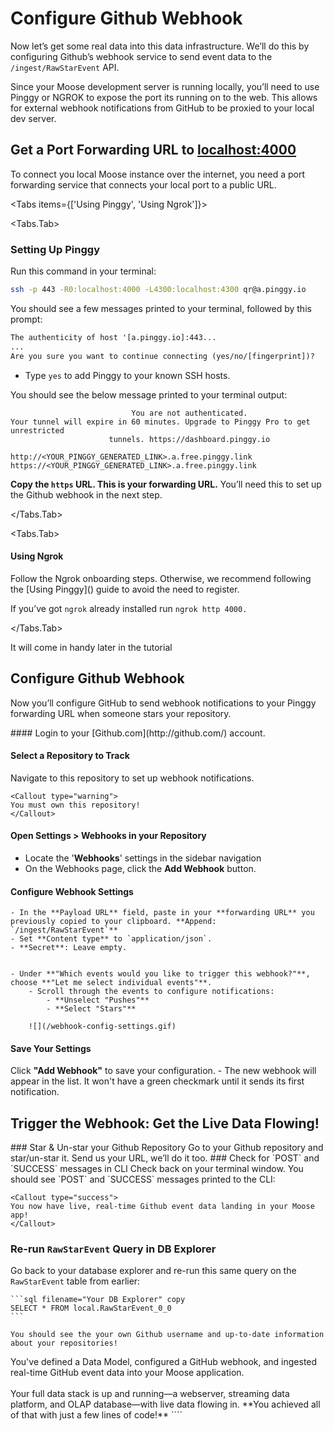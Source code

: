 
# Configure Github Webhook

Now let’s get some real data into this data infrastructure. We’ll do this by configuring Github’s webhook service to send event data to the `/ingest/RawStarEvent` API.

<Callout type="warning">
  Since your Moose development server is running locally, you’ll need to use
  Pinggy or NGROK to expose the port its running on to the web. This allows for
  external webhook notifications from GitHub to be proxied to your local dev
  server.
</Callout>

## Get a Port Forwarding URL to [localhost:4000](http://localhost:4000)

To connect you local Moose instance over the internet, you need a port forwarding service that connects your local port to a public URL.

<Tabs items={['Using Pinggy', 'Using Ngrok']}>

<Tabs.Tab>
### Setting Up Pinggy  
Run this command in your terminal:
```bash
ssh -p 443 -R0:localhost:4000 -L4300:localhost:4300 qr@a.pinggy.io
```
You should see a few messages printed to your terminal, followed by this prompt: 
```txt
The authenticity of host '[a.pinggy.io]:443...
...
Are you sure you want to continue connecting (yes/no/[fingerprint])?
```
- Type `yes` to add Pinggy to your known SSH hosts.
    
You should see the below message printed to your terminal output: 
    
```text
                           You are not authenticated.
Your tunnel will expire in 60 minutes. Upgrade to Pinggy Pro to get unrestricted
                      tunnels. https://dashboard.pinggy.io

http://<YOUR_PINGGY_GENERATED_LINK>.a.free.pinggy.link
https://<YOUR_PINGGY_GENERATED_LINK>.a.free.pinggy.link

````
**Copy the `https` URL. This is your forwarding URL.** You’ll need this to set up the Github webhook in the next step.

</Tabs.Tab>

<Tabs.Tab>
#### Using Ngrok

<Callout type="warning" title="Don't have Ngrok Installed?">
Follow the Ngrok onboarding steps. Otherwise, we recommend following the [Using Pinggy]() guide to avoid the need to register.
</Callout>

If you’ve got `ngrok` already installed run `ngrok http 4000.`

</Tabs.Tab>


<Callout type="warning" title="Save Your Forwarding URL">
It will come in handy later in the tutorial
</Callout>

</Tabs>

## Configure Github Webhook

Now you’ll configure GitHub to send webhook notifications to your Pinggy forwarding URL when someone stars your repository.

<Steps>
#### Login to your [Github.com](http://github.com/) account.

#### Select a Repository to Track
Navigate to this repository to set up webhook notifications.

    <Callout type="warning">
    You must own this repository!
    </Callout>

#### Open Settings > Webhooks in your Repository
- Locate the '**Webhooks**' settings in the sidebar navigation
- On the Webhooks page, click the **Add Webhook** button.


#### Configure Webhook Settings
    - In the **Payload URL** field, paste in your **forwarding URL** you previously copied to your clipboard. **Append: `/ingest/RawStarEvent`**
    - Set **Content type** to `application/json`.
    - **Secret**: Leave empty.


    - Under **"Which events would you like to trigger this webhook?"**, choose **"Let me select individual events"**.
        - Scroll through the events to configure notifications:
            - **Unselect "Pushes"**
            - **Select "Stars"**

        ![](/webhook-config-settings.gif)

#### Save Your Settings
Click **"Add Webhook"** to save your configuration.
    - The new webhook will appear in the list. It won't have a green checkmark until it sends its first notification.
</Steps>

## Trigger the Webhook: Get the Live Data Flowing!

<Steps>
### Star & Un-star your Github Repository
Go to your Github repository and star/un-star it.
<Callout type="info">
Send us your URL, we’ll do it too.
</Callout>
### Check for `POST` and `SUCCESS` messages in CLI
Check back on your terminal window. You should see `POST` and `SUCCESS` messages printed to the CLI:

    <Callout type="success">
    You now have live, real-time Github event data landing in your Moose app!
    </Callout>

### Re-run `RawStarEvent` Query in DB Explorer
Go back to your database explorer and re-run this same query on the `RawStarEvent` table from earlier:

    ```sql filename="Your DB Explorer" copy
    SELECT * FROM local.RawStarEvent_0_0
    ```

    You should see the your own Github username and up-to-date information about your repositories!

</Steps>


<Callout type="success" title="Celebrate your Progress!">
You've defined a Data Model, configured a GitHub webhook, and ingested real-time GitHub event data into your Moose application.
<br/><br/>
Your full data stack is up and running—a webserver, streaming data platform, and OLAP database—with live data flowing in. **You achieved all of that with just a few lines of code!**

</Callout>
````
